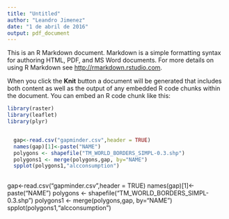 ```yaml
---
title: "Untitled"
author: "Leandro Jimenez"
date: "1 de abril de 2016"
output: pdf_document
---
```


This is an R Markdown document. Markdown is a simple formatting syntax for authoring HTML, PDF, and MS Word documents. For more details on using R Markdown see <http://rmarkdown.rstudio.com>.

When you click the **Knit** button a document will be generated that includes both content as well as the output of any embedded R code chunks within the document. You can embed an R code chunk like this:

```r
library(raster)
library(leaflet)
library(plyr)


  gap<-read.csv("gapminder.csv",header = TRUE)
  names(gap)[1]<-paste("NAME")
  polygons <- shapefile("TM_WORLD_BORDERS_SIMPL-0.3.shp")
  polygons1 <- merge(polygons,gap, by="NAME")
  spplot(polygons1,"alcconsumption")
    
```

 gap<-read.csv("gapminder.csv",header = TRUE)
 names(gap)[1]<-paste("NAME")
  polygons <- shapefile("TM_WORLD_BORDERS_SIMPL-0.3.shp")
  polygons1 <- merge(polygons,gap, by="NAME")
  spplot(polygons1,"alcconsumption")